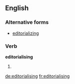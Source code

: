 ==English==

===Alternative forms===
* [[editorializing]] {{qualifier|North American}}

===Verb===
'''editorialising'''

# {{context|chiefly|British}} {{present participle of|editorialise}}

[[de:editorialising]]
[[fr:editorialising]]
